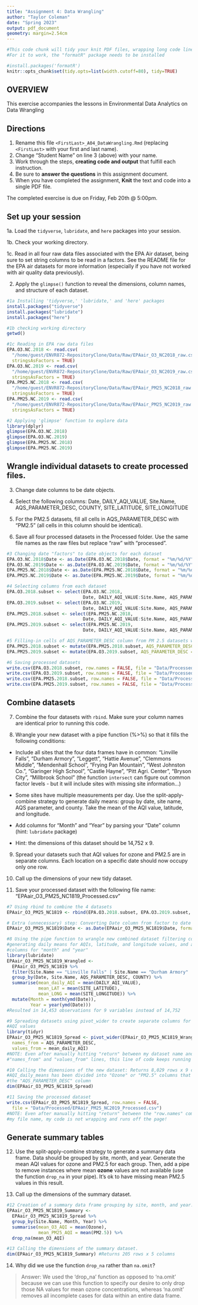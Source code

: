 ```yaml
---
title: "Assignment 4: Data Wrangling"
author: "Taylor Coleman"
date: "Spring 2023"
output: pdf_document
geometry: margin=2.54cm
---
```


```r
#This code chunk will tidy your knit PDF files, wrapping long code lines
#For it to work, the "formatR" package needs to be installed

#install.packages('formatR')
knitr::opts_chunk$set(tidy.opts=list(width.cutoff=80), tidy=TRUE)
```


## OVERVIEW

This exercise accompanies the lessons in Environmental Data Analytics on Data Wrangling 

## Directions

1.  Rename this file `<FirstLast>_A04_DataWrangling.Rmd` (replacing `<FirstLast>` with your first and last name).
2. Change "Student Name" on line 3 (above) with your name.
3. Work through the steps, **creating code and output** that fulfill each instruction.
4. Be sure to **answer the questions** in this assignment document.
5. When you have completed the assignment, **Knit** the text and code into a single PDF file.

The completed exercise is due on Friday, Feb 20th @ 5:00pm.

## Set up your session 

1a. Load the `tidyverse`,  `lubridate`, and `here` packages into your session.

1b. Check your working directory.

1c. Read in all four raw data files associated with the EPA Air dataset, being sure to set string columns to be read in a factors. See the README file for the EPA air datasets for more information (especially if you have not worked with air quality data previously). 

2. Apply the `glimpse()` function to reveal the dimensions, column names, and structure of each dataset. 

```r

#1a Installing 'tidyverse,' 'lubridate,' and 'here' packages
install.packages("tidyverse")
install.packages("lubridate")
install.packages("here")

#1b checking working directory
getwd()

#1c Reading in EPA raw data files
EPA.O3.NC.2018 <- read.csv(
  "/home/guest/ENVR872-RepositoryClone/Data/Raw/EPAair_O3_NC2018_raw.csv", 
  stringsAsFactors = TRUE)
EPA.O3.NC.2019 <- read.csv(
  "/home/guest/ENVR872-RepositoryClone/Data/Raw/EPAair_O3_NC2019_raw.csv",
  stringsAsFactors = TRUE)
EPA.PM25.NC.2018 <- read.csv(
  "/home/guest/ENVR872-RepositoryClone/Data/Raw/EPAair_PM25_NC2018_raw.csv",
  stringsAsFactors = TRUE)
EPA.PM25.NC.2019 <- read.csv(
  "/home/guest/ENVR872-RepositoryClone/Data/Raw/EPAair_PM25_NC2019_raw.csv",
  stringsAsFactors = TRUE)

#2 Applying 'glimpse' function to explore data
library(dplyr)
glimpse(EPA.O3.NC.2018)
glimpse(EPA.O3.NC.2019)
glimpse(EPA.PM25.NC.2018)
glimpse(EPA.PM25.NC.2019)
```

## Wrangle individual datasets to create processed files.

3. Change date columns to be date objects.

4. Select the following columns: Date, DAILY_AQI_VALUE, Site.Name, AQS_PARAMETER_DESC, COUNTY, SITE_LATITUDE, SITE_LONGITUDE

5. For the PM2.5 datasets, fill all cells in AQS_PARAMETER_DESC with "PM2.5" (all cells in this column should be identical).

6. Save all four processed datasets in the Processed folder. Use the same file names as the raw files but replace "raw" with "processed".

```r
#3 Changing date "factors" to date objects for each dataset
EPA.O3.NC.2018$Date <- as.Date(EPA.O3.NC.2018$Date, format = "%m/%d/%Y")
EPA.O3.NC.2019$Date <- as.Date(EPA.O3.NC.2019$Date, format = "%m/%d/%Y") 
EPA.PM25.NC.2018$Date <- as.Date(EPA.PM25.NC.2018$Date, format = "%m/%d/%Y")
EPA.PM25.NC.2019$Date <- as.Date(EPA.PM25.NC.2019$Date, format = "%m/%d/%Y")

#4 Selecting columns from each dataset
EPA.O3.2018.subset <- select(EPA.O3.NC.2018,
                             Date, DAILY_AQI_VALUE:Site.Name, AQS_PARAMETER_DESC, COUNTY, SITE_LATITUDE:SITE_LONGITUDE)
EPA.O3.2019.subset <- select(EPA.O3.NC.2019,
                             Date, DAILY_AQI_VALUE:Site.Name, AQS_PARAMETER_DESC, COUNTY, SITE_LATITUDE:SITE_LONGITUDE)
EPA.PM25.2018.subset <- select(EPA.PM25.NC.2018,
                             Date, DAILY_AQI_VALUE:Site.Name, AQS_PARAMETER_DESC, COUNTY, SITE_LATITUDE:SITE_LONGITUDE)
EPA.PM25.2019.subset <- select(EPA.PM25.NC.2019,
                             Date, DAILY_AQI_VALUE:Site.Name, AQS_PARAMETER_DESC, COUNTY, SITE_LATITUDE:SITE_LONGITUDE)

#5 Filling-in cells of AQS_PARAMETER_DESC column from PM 2.5 datasets with "PM2.5"
EPA.PM25.2018.subset <- mutate(EPA.PM25.2018.subset, AQS_PARAMETER_DESC = "PM2.5")
EPA.PM25.2019.subset <- mutate(EPA.O3.2019.subset, AQS_PARAMETER_DESC = "PM2.5")

#6 Saving processed datasets
write.csv(EPA.O3.2018.subset, row.names = FALSE, file = "Data/Processed/EPAair_O3_NC2018_processed.csv")
write.csv(EPA.O3.2019.subset, row.names = FALSE, file = "Data/Processed/EPAair_O3_NC2019_processed.csv")
write.csv(EPA.PM25.2018.subset, row.names = FALSE, file = "Data/Processed/EPAair_PM25_NC2018_processed.csv")
write.csv(EPA.PM25.2019.subset, row.names = FALSE, file = "Data/Processed/EPAair_PM25_NC2019_processed.csv")
```

## Combine datasets

7. Combine the four datasets with `rbind`. Make sure your column names are identical prior to running this code.

8. Wrangle your new dataset with a pipe function (%>%) so that it fills the following conditions: 

  * Include all sites that the four data frames have in common: "Linville Falls", "Durham Armory", "Leggett", "Hattie Avenue", "Clemmons Middle", "Mendenhall School", "Frying Pan Mountain", "West Johnston Co.", "Garinger High School", "Castle Hayne", "Pitt Agri. Center", "Bryson City", "Millbrook School" (the function `intersect` can figure out common factor levels - but it will include sites with missing site information...) 

  * Some sites have multiple measurements per day. Use the split-apply-combine strategy to generate daily means: group by date, site name, AQS parameter, and county. Take the mean of the AQI value, latitude, and longitude.
  
  * Add columns for "Month" and "Year" by parsing your "Date" column (hint: `lubridate` package)
  
  * Hint: the dimensions of this dataset should be 14,752 x 9.

9. Spread your datasets such that AQI values for ozone and PM2.5 are in separate columns. Each location on a specific date should now occupy only one row.

10. Call up the dimensions of your new tidy dataset.

11. Save your processed dataset with the following file name: "EPAair_O3_PM25_NC1819_Processed.csv"

```r
#7 Using rbind to combine the 4 datasets
EPAair_O3_PM25_NC1819 <- rbind(EPA.O3.2018.subset, EPA.O3.2019.subset, EPA.PM25.2018.subset, EPA.PM25.2019.subset)

# Extra (unnecessary) step: Converting Date column from factor to date variable
EPAair_O3_PM25_NC1819$Date <- as.Date(EPAair_O3_PM25_NC1819$Date, format = "%m/%d/%Y")

#8 Using the pipe function to wrangle new combined dataset filtering common sites, 
#generating daily means for AQIs, latitude, and longitude values, and adding 
#columns for "month" and "year"
library(lubridate)
EPAair_O3_PM25_NC1819_Wrangled <-
  EPAair_O3_PM25_NC1819 %>%
  filter(Site.Name == "Linville Falls" | Site.Name == "Durham Armory" | Site.Name == "Leggett" | Site.Name == "Hattie Avenue" | Site.Name == "Clemmons Middle" | Site.Name == "Mendenhall School" | Site.Name == "Frying Pan Mountain" | Site.Name == "West Johnston Co." | Site.Name == "Garinger High School" | Site.Name == "Castle Hayne" | Site.Name == "Pitt Agri. Center" | Site.Name == "Bryson City" | Site.Name == "Millbrook School") %>%
  group_by(Date, Site.Name, AQS_PARAMETER_DESC, COUNTY) %>%
  summarise(mean_daily_AQI = mean(DAILY_AQI_VALUE),
            mean_LAT = mean(SITE_LATITUDE),
            mean_LONG = mean(SITE_LONGITUDE)) %>%
  mutate(Month = month(ymd(Date)),
         Year = year(ymd(Date)))
#Resulted in 14,453 observations for 9 variables instead of 14,752

#9 Spreading datasets using pivot_wider to create separate columns for ozone and PM 2.5
#AQI values
library(tidyr)
EPAair_O3_PM25_NC1819_Spread <- pivot_wider(EPAair_O3_PM25_NC1819_Wrangled, 
  names_from = AQS_PARAMETER_DESC, 
  values_from = mean_daily_AQI)
#NOTE: Even after manually hitting "return" between my dataset name and the
#"names_from" and "values_from" lines, this line of code keeps running off the page!

#10 Calling the dimensions of the new dataset: Returns 8,029 rows x 9 columns because 
#AQI_daily_means has been divided into "Ozone" or "PM2.5" columns that were created from 
#the "AQS_PARAMETER_DESC" column
dim(EPAair_O3_PM25_NC1819_Spread)

#11 Saving the processed dataset
write.csv(EPAair_O3_PM25_NC1819_Spread, row.names = FALSE, 
  file = "Data/Processed/EPAair_PM25_NC2019_Processed.csv")
#NOTE: Even after manually hitting "return" between the "row.names" command and
#my file name, my code is not wrapping and runs off the page!
```


## Generate summary tables

12. Use the split-apply-combine strategy to generate a summary data frame. Data should be grouped by site, month, and year. Generate the mean AQI values for ozone and PM2.5 for each group. Then, add a pipe to remove instances where mean **ozone** values are not available (use the function `drop_na` in your pipe). It's ok to have missing mean PM2.5 values in this result. 

13. Call up the dimensions of the summary dataset.

```r

#12 Creation of a summary data frame grouping by site, month, and year.
EPAair_O3_PM25_NC1819_Summary <-
  EPAair_O3_PM25_NC1819_Spread %>%
  group_by(Site.Name, Month, Year) %>%
  summarise(mean_O3_AQI = mean(Ozone),
            mean_PM25_AQI = mean(PM2.5)) %>%
  drop_na(mean_O3_AQI) 

#13 Calling the dimensions of the summary dataset.
dim(EPAair_O3_PM25_NC1819_Summary) #Returns 205 rows x 5 columns

```

14. Why did we use the function `drop_na` rather than `na.omit`?

> Answer: We used the 'drop_na' function as opposed to 'na.omit' because we can use 
this function to specify our desire to only drop those NA values for mean ozone 
concentrations, whereas 'na.omit' removes all incomplete cases for data within an 
entire data frame.

